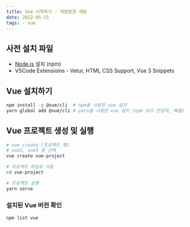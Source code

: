 ```yaml
---
title: Vue 시작하기 - 개발환경 세팅
date: 2022-05-15
tags: - vue
---
```


## 사전 설치 파일

- [Node.js](https://nodejs.org/ko/) 설치 (npm)
- VSCode Extensioins - Vetur, HTML CSS Support, Vue 3 Snippets

## Vue 설치하기

```bash
npm install -g @vue/cli  # npm을 사용한 vue 설치
yarn global add @vue/cli # yarn을 사용한 vue 설치 (npm 보다 안정적, 빠름)
```

## Vue 프로젝트 생성 및 실행

```bash
# vue create [프로젝트_명]
# vue2, vue3 중 선택
vue create vue-project

# 프로젝트 파일로 이동
cd vue-project

# 프로젝트 실행
yarn serve
```

### 설치된 Vue 버전 확인

```js
npm list vue
```
